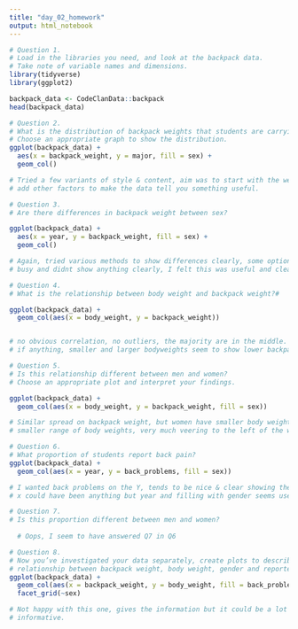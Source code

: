 ```yaml
---
title: "day_02_homework"
output: html_notebook
---
```

```r
# Question 1.
# Load in the libraries you need, and look at the backpack data. 
# Take note of variable names and dimensions.
library(tidyverse)
library(ggplot2)

backpack_data <- CodeClanData::backpack
head(backpack_data)
```


```r
# Question 2.
# What is the distribution of backpack weights that students are carrying? 
# Choose an appropriate graph to show the distribution.
ggplot(backpack_data) +
  aes(x = backpack_weight, y = major, fill = sex) +
  geom_col()

# Tried a few variants of style & content, aim was to start with the weight and 
# add other factors to make the data tell you something useful.
```


```r
# Question 3.
# Are there differences in backpack weight between sex?

ggplot(backpack_data) +
  aes(x = year, y = backpack_weight, fill = sex) +
  geom_col()

# Again, tried various methods to show differences clearly, some options were too
# busy and didnt show anything clearly, I felt this was useful and clear
```


```r
# Question 4.
# What is the relationship between body weight and backpack weight?#

ggplot(backpack_data) +
  geom_col(aes(x = body_weight, y = backpack_weight))


# no obvious correlation, no outliers, the majority are in the middle.
# if anything, smaller and larger bodyweights seem to show lower backpack weights.

```


```r
# Question 5.
# Is this relationship different between men and women? 
# Choose an appropriate plot and interpret your findings.

ggplot(backpack_data) +
  geom_col(aes(x = body_weight, y = backpack_weight, fill = sex))

# Similar spread on backpack weight, but women have smaller body weight and a 
# smaller range of body weights, very much veering to the left of the weight axis.
```


```r
# Question 6.
# What proportion of students report back pain?
ggplot(backpack_data) +
  geom_col(aes(x = year, y = back_problems, fill = sex))

# I wanted back problems on the Y, tends to be nice & clear showing the difference.
# x could have been anything but year and filling with gender seems useful info.

```


```r
# Question 7.
# Is this proportion different between men and women?
  
  # Oops, I seem to have answered Q7 in Q6 
```


```r
# Question 8.
# Now you’ve investigated your data separately, create plots to describe the 
# relationship between backpack weight, body weight, gender and reported backpain.
ggplot(backpack_data) +
  geom_col(aes(x = backpack_weight, y = body_weight, fill = back_problems)) +
  facet_grid(~sex)

# Not happy with this one, gives the information but it could be a lot more 
# informative.
```

